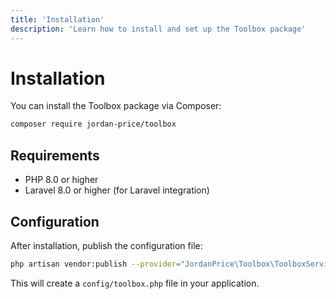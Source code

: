 ```yaml
---
title: 'Installation'
description: 'Learn how to install and set up the Toolbox package'
---
```


# Installation

You can install the Toolbox package via Composer:

```bash
composer require jordan-price/toolbox
```

## Requirements

- PHP 8.0 or higher
- Laravel 8.0 or higher (for Laravel integration)

## Configuration

After installation, publish the configuration file:

```bash
php artisan vendor:publish --provider="JordanPrice\Toolbox\ToolboxServiceProvider"
```

This will create a `config/toolbox.php` file in your application.
